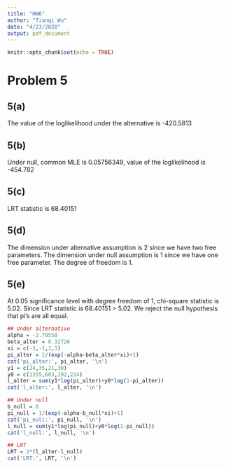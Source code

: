 ```yaml
---
title: "HW6"
author: "Tianqi Wu"
date: "4/23/2020"
output: pdf_document
---
```


```r
knitr::opts_chunk$set(echo = TRUE)
```

# Problem 5 

## 5(a)
The value of the loglikelihood under the alternative is -420.5813

## 5(b)
Under null, common MLE is 0.05756349, value of the loglikelihood is -454.782

## 5(c)
LRT statistic is 68.40151

## 5(d)
The dimension under alternative assumption is 2 since we have two free parameters. The dimension under null assumption is 1 since we have one free parameter. The degree of freedom is 1.

## 5(e)
At 0.05 significance level with degree freedom of 1, chi-square statistic is 5.02. Since LRT statistic is 68.40151 > 5.02. We reject the null hypothesis that pi's are all equal.

```r
## Under alternative
alpha = -2.79558
beta_alter = 0.32726
xi = c(-3,-1,1,3)
pi_alter = 1/(exp(-alpha-beta_alter*xi)+1)
cat('pi_alter:', pi_alter, '\n')
y1 = c(24,35,21,30)
y0 = c(1355,603,192,224)
l_alter = sum(y1*log(pi_alter)+y0*log(1-pi_alter))
cat('l_alter:', l_alter, '\n')

## Under null
b_null = 0
pi_null = 1/(exp(-alpha-b_null*xi)+1)
cat('pi_null:', pi_null, '\n')
l_null = sum(y1*log(pi_null)+y0*log(1-pi_null))
cat('l_null:', l_null, '\n')

## LRT
LRT = 2*(l_alter-l_null)
cat('LRT:', LRT, '\n')
```